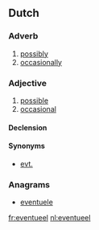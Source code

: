 ==Dutch==

===Adverb===
{{nl-adv|*}}

# [[possibly]]
# [[occasionally]]

===Adjective===
{{nl-adj|-}}

# [[possible]]
# [[occasional]]

====Declension====
{{nl-decl-adj-nc|eventuele}}

====Synonyms====
* [[evt.]]

===Anagrams===
* [[eventuele#Dutch|eventuele]]

[[fr:eventueel]]
[[nl:eventueel]]